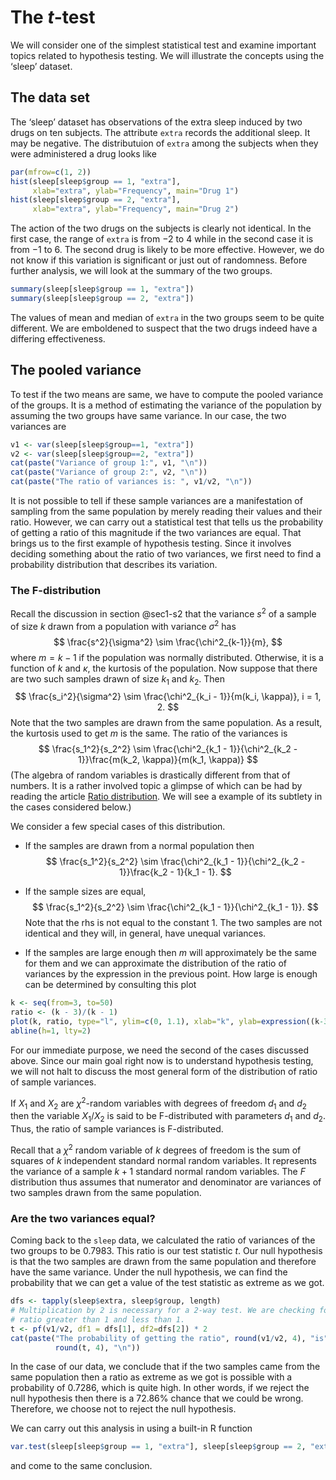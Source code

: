 # The $t$-test

We will consider one of the simplest statistical test and examine important
topics related to hypothesis testing. We will illustrate the concepts using the
'sleep' dataset.

## The data set
The 'sleep' dataset has observations of the extra sleep induced by two drugs on
ten subjects. The attribute `extra` records the additional sleep. It may be
negative. The distributuion of `extra` among the subjects when they were
administered a drug looks like
```r
par(mfrow=c(1, 2))
hist(sleep[sleep$group == 1, "extra"], 
     xlab="extra", ylab="Frequency", main="Drug 1")
hist(sleep[sleep$group == 2, "extra"], 
     xlab="extra", ylab="Frequency", main="Drug 2")
```
The action of the two drugs on the subjects is clearly not identical. In the 
first case, the range of `extra` is from $-2$ to $4$ while in the second case it
is from $-1$ to $6$. The second drug is likely to be more effective. However, we
do not know if this variation is significant or just out of randomness. Before
further analysis, we will look at the summary of the two groups.
```r
summary(sleep[sleep$group == 1, "extra"])
summary(sleep[sleep$group == 2, "extra"])
```
The values of mean and median of `extra` in the two groups seem to be quite
different. We are emboldened to suspect that the two drugs indeed have a 
differing effectiveness.

## The pooled variance
To test if the two means are same, we have to compute the pooled variance of
the groups. It is a method of estimating the variance of the population by
assuming the two groups have same variance. In our case, the two variances are
```r
v1 <- var(sleep[sleep$group==1, "extra"])
v2 <- var(sleep[sleep$group==2, "extra"])
cat(paste("Variance of group 1:", v1, "\n"))
cat(paste("Variance of group 2:", v2, "\n"))
cat(paste("The ratio of variances is: ", v1/v2, "\n"))
```
It is not possible to tell if these sample variances are a manifestation of 
sampling from the same population by merely reading their values and their 
ratio. However, we can carry out a statistical test that tells us the probability
of getting a ratio of this magnitude if the two variances are equal. That brings
us to the first example of hypothesis testing. Since it involves deciding 
something about the ratio of two variances, we first need to find a probability 
distribution that describes its variation.

### The F-distribution
Recall the discussion in section @sec1-s2 that the variance $s^2$ of a sample
of size $k$ drawn from a population with variance $\sigma^2$ has
$$
\frac{s^2}{\sigma^2} \sim \frac{\chi^2_{k-1}}{m},
$$
where $m = k - 1$ if the population was normally distributed. Otherwise, it is
a function of $k$ and $\kappa$, the kurtosis of the population. Now suppose that
there are two such samples drawn of size $k_1$ and $k_2$. Then
$$
\frac{s_i^2}{\sigma^2} \sim \frac{\chi^2_{k_i - 1}}{m(k_i, \kappa)}, i = 1, 2.
$$
Note that the two samples are drawn from the same population. As a result, the
kurtosis used to get $m$ is the same. The ratio of the variances is
$$
\frac{s_1^2}{s_2^2} \sim 
\frac{\chi^2_{k_1 - 1}}{\chi^2_{k_2 - 1}}\frac{m(k_2, \kappa)}{m(k_1, \kappa)}
$$
(The algebra of random variables is drastically different from that of numbers.
It is a rather involved topic a glimpse of which can be had by reading the 
article [Ratio distribution](https://en.wikipedia.org/wiki/Ratio_distribution).
We will see a example of its subtlety in the cases considered below.)

We consider a few special cases of this distribution.

- If the samples are drawn from a normal population then
$$
\frac{s_1^2}{s_2^2} \sim 
\frac{\chi^2_{k_1 - 1}}{\chi^2_{k_2 - 1}}\frac{k_2 - 1}{k_1 - 1}.
$$

- If the sample sizes are equal,
$$
\frac{s_1^2}{s_2^2} \sim \frac{\chi^2_{k_1 - 1}}{\chi^2_{k_1 - 1}}.
$$
Note that the rhs is not equal to the constant $1$. The two samples are not
identical and they will, in general, have unequal variances.

- If the samples are large enough then $m$ will approximately be the same for
them and we can approximate the distribution of the ratio of variances by
the expression in the previous point. How large is enough can be determined by
consulting this plot
```r
k <- seq(from=3, to=50)
ratio <- (k - 3)/(k - 1)
plot(k, ratio, type="l", ylim=c(0, 1.1), xlab="k", ylab=expression((k-3)/(k-1)))
abline(h=1, lty=2)
```

For our immediate purpose, we need the second of the cases discussed above. 
Since our main goal right now is to understand hypothesis testing, we will not
halt to discuss the most general form of the distribution of ratio of sample
variances.

If $X_1$ and $X_2$ are $\chi^2$-random variables with degrees of freedom $d_1$
and $d_2$ then the variable $X_1/X_2$ is said to be F-distributed with 
parameters $d_1$ and $d_2$. Thus, the ratio of sample variances is F-distributed.

Recall that a $\chi^2$ random variable of $k$ degrees of freedom is the sum of
squares of $k$ independent standard normal random variables. It represents the
variance of a sample $k + 1$ standard normal random variables. The $F$ 
distribution thus assumes that numerator and denominator are variances of two
samples drawn from the same population. 

### Are the two variances equal?
Coming back to the `sleep` data, we calculated the ratio of variances of the
two groups to be $0.7983$. This ratio is our test statistic $t$. Our null
hypothesis is that the two samples are drawn from the same population and 
therefore have the same variance. Under the null hypothesis, we can find the
probability that we can get a value of the test statistic as extreme as we got.
```r
dfs <- tapply(sleep$extra, sleep$group, length)
# Multiplication by 2 is necessary for a 2-way test. We are checking for the
# ratio greater than 1 and less than 1.
t <- pf(v1/v2, df1 = dfs[1], df2=dfs[2]) * 2
cat(paste("The probability of getting the ratio", round(v1/v2, 4), "is", 
          round(t, 4), "\n"))
```
In the case of our data, we conclude that if the two samples came from the same
population then a ratio as extreme as we got is possible with a probability of
$0.7286$, which is quite high. In other words, if we reject the null hypothesis
then there is a $72.86\%$ chance that we could be wrong. Therefore, we choose
not to reject the null hypothesis.

We can carry out this analysis in using a built-in R function
```r
var.test(sleep[sleep$group == 1, "extra"], sleep[sleep$group == 2, "extra"])
```
and come to the same conclusion.

